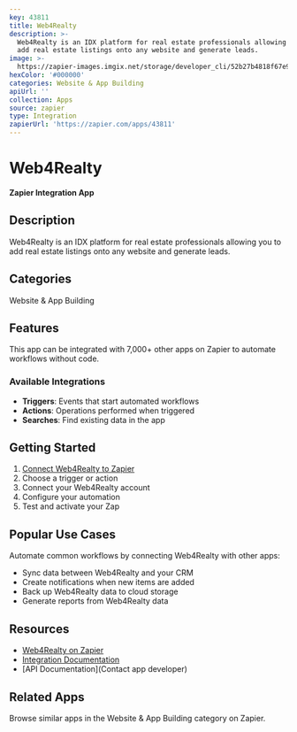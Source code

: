 ```yaml
---
key: 43811
title: Web4Realty
description: >-
  Web4Realty is an IDX platform for real estate professionals allowing you to
  add real estate listings onto any website and generate leads.
image: >-
  https://zapier-images.imgix.net/storage/developer_cli/52b27b4818f67e90a0a91ce07c2b5e90.png?auto=format%2Ccompress&ixlib=python-3.0.0&q=50
hexColor: '#000000'
categories: Website & App Building
apiUrl: ''
collection: Apps
source: zapier
type: Integration
zapierUrl: 'https://zapier.com/apps/43811'
---
```

# Web4Realty

**Zapier Integration App**

## Description

Web4Realty is an IDX platform for real estate professionals allowing you to add real estate listings onto any website and generate leads.

## Categories

Website & App Building

## Features

This app can be integrated with 7,000+ other apps on Zapier to automate workflows without code.

### Available Integrations

- **Triggers**: Events that start automated workflows
- **Actions**: Operations performed when triggered
- **Searches**: Find existing data in the app

## Getting Started

1. [Connect Web4Realty to Zapier](https://zapier.com/apps/43811)
2. Choose a trigger or action
3. Connect your Web4Realty account
4. Configure your automation
5. Test and activate your Zap

## Popular Use Cases

Automate common workflows by connecting Web4Realty with other apps:

- Sync data between Web4Realty and your CRM
- Create notifications when new items are added
- Back up Web4Realty data to cloud storage
- Generate reports from Web4Realty data

## Resources

- [Web4Realty on Zapier](https://zapier.com/apps/43811)
- [Integration Documentation](https://zapier.com/apps/43811/integrations)
- [API Documentation](Contact app developer)

## Related Apps

Browse similar apps in the Website & App Building category on Zapier.
